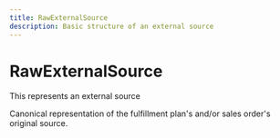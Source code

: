 ```yaml
---
title: RawExternalSource
description: Basic structure of an external source
---
```


RawExternalSource
===============================================
This represents an external source

<Reference>
  <Field name="marketplace_code" type="string" nullable={true}>
    <Description>
      Canonical representation of the fulfillment plan's and/or sales order's original source.
    </Description>
  </Field>
</Reference>